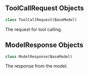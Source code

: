 <a id="camel.agents._types"></a>

<a id="camel.agents._types.ToolCallRequest"></a>

## ToolCallRequest Objects

```python
class ToolCallRequest(BaseModel)
```

The request for tool calling.

<a id="camel.agents._types.ModelResponse"></a>

## ModelResponse Objects

```python
class ModelResponse(BaseModel)
```

The response from the model.

